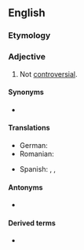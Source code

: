 ==English==

===Etymology===
{{prefix|en|un|controversial}}

===Adjective===
{{en-adj}}

# Not [[controversial]].

====Synonyms====
* {{l|en|noncontroversial}} {{qualifier|less common}}

====Translations====
{{trans-top|not controversial}}
* German: {{t|de|unverfänglich}}
* Romanian: {{t|ro|necontroversat}}
{{trans-mid}}
* Spanish: {{t|es|nada conflictivo}}, {{t|es|no conflictivo}}, {{t|es|no polémico}}
{{trans-bottom}}

====Antonyms====
* {{l|en|controversial}}

====Derived terms====
* {{l|en|uncontroversially}}